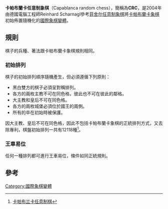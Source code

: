 '''卡帕布蘭卡任意制象棋'''（Capablanca random chess），簡稱為'''CRC'''，是2004年由德國電腦工程師Reinhard Scharnagl參考[[菲舍尔任意制象棋|菲舍尔任意制象棋]]將[[卡帕布蘭卡象棋|卡帕布蘭卡象棋]]初始佈置隨機化的[[國際象棋變體|國際象棋變體]]。

==規則==
棋子的兵種、著法跟卡帕布蘭卡象棋規則相同。

=== 初始排列 ===

棋子的初始排列順序隨機產生，但必須遵循下列原則：
* 黑白雙方的棋子必須呈對稱排列。
* 各方的兩枚主教不可在同色格，彼此也不可在彼此的鄰格。
* 大主教和皇后不可在同色格。
* 各方的兩枚城堡必須位於國王的兩側。
* 所有的卒在初始時被保護。


因大主教、皇后不可在同色格，因此不包括卡帕布蘭卡象棋的正統排列方式，又去除專利，棋盤初始排列一共有12118種<ref>[http://brainking.hk/cn/GameRules?tp=75&fwa=ShowGame?g=3337494 卡帕布兰卡任意制棋]{{dead link|date=2017年11月 |bot=InternetArchiveBot |fix-attempted=yes }}</ref>。

=== 王車易位 ===

任何一種排列都可進行王車易位，條件如同正統規則。

==參考==
<div class="references-small">
<references/>
</div>


[[Category:國際象棋變體|Category:國際象棋變體]]